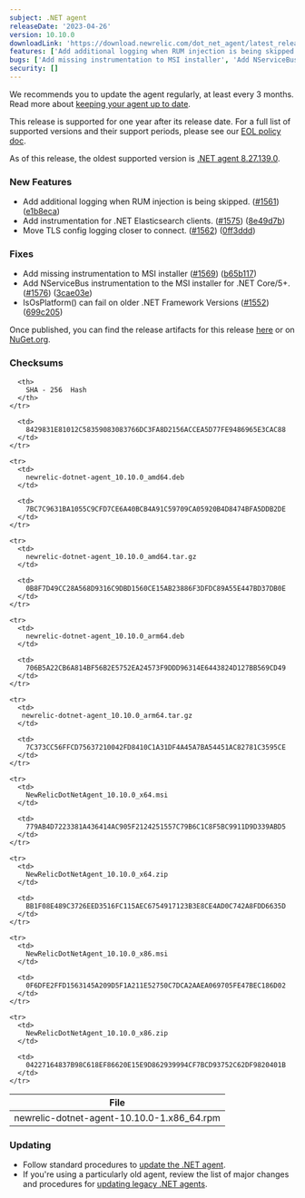 ```yaml
---
subject: .NET agent
releaseDate: '2023-04-26'
version: 10.10.0
downloadLink: 'https://download.newrelic.com/dot_net_agent/latest_release'
features: ['Add additional logging when RUM injection is being skipped.', 'Add instrumentation for .NET Elasticsearch clients.', 'Move TLS config logging closer to connect.']
bugs: ['Add missing instrumentation to MSI installer', 'Add NServiceBus instrumentation to the MSI installer for .NET Core/5+.', 'IsOsPlatform() can fail on older .NET Framework Versions.']
security: []
---
```


We recommends you to update the agent regularly, at least every 3 months. Read more about [keeping your agent up to date](/docs/new-relic-solutions/new-relic-one/install-configure/update-new-relic-agent).

This release is supported for one year after its release date. For a full list of supported versions and their support periods, please see our [EOL policy doc](/docs/apm/agents/net-agent/getting-started/net-agent-eol-policy).

As of this release, the oldest supported version is [.NET agent 8.27.139.0](/docs/release-notes/agent-release-notes/net-release-notes/net-agent-8271390).

### New Features

* Add additional logging when RUM injection is being skipped. ([#1561](https://github.com/newrelic/newrelic-dotnet-agent/issues/1561)) ([e1b8eca](https://github.com/newrelic/newrelic-dotnet-agent/commit/e1b8eca24fc63671a8ea1bafaebabbb9f3b29cb2))
* Add instrumentation for .NET Elasticsearch clients. ([#1575](https://github.com/newrelic/newrelic-dotnet-agent/issues/1575)) ([8e49d7b](https://github.com/newrelic/newrelic-dotnet-agent/commit/8e49d7bfc22df88abc96a6ebc2518a7be8a1d29b))
* Move TLS config logging closer to connect. ([#1562](https://github.com/newrelic/newrelic-dotnet-agent/issues/1562)) ([0ff3ddd](https://github.com/newrelic/newrelic-dotnet-agent/commit/0ff3ddde1c8c0aed3b0a3c1aaf4c59e7ddc3837c))

### Fixes

* Add missing instrumentation to MSI installer ([#1569](https://github.com/newrelic/newrelic-dotnet-agent/issues/1569)) ([b65b117](https://github.com/newrelic/newrelic-dotnet-agent/commit/b65b1170d7649ab6e82a9796f235925ca147393c))
* Add NServiceBus instrumentation to the MSI installer for .NET Core/5+. ([#1576](https://github.com/newrelic/newrelic-dotnet-agent/issues/1576)) ([3cae03e](https://github.com/newrelic/newrelic-dotnet-agent/commit/3cae03eacbfb4b2c250abb3a35047190571d35a6))
* IsOsPlatform() can fail on older .NET Framework Versions ([#1552](https://github.com/newrelic/newrelic-dotnet-agent/issues/1552)) ([699c205](https://github.com/newrelic/newrelic-dotnet-agent/commit/699c2056883e4548c025e3ee893e215400899e0e))

Once published, you can find the release artifacts for this release [here](https://download.newrelic.com/dot_net_agent/latest_release/) or on [NuGet.org](https://www.nuget.org/).

### Checksums

<table>
  <thead>
    <tr>
      <th>
        File
      </th>

      <th>
        SHA - 256  Hash
      </th>
    </tr>
  </thead>

  <tbody>
    <tr>
      <td>
        newrelic-dotnet-agent-10.10.0-1.x86_64.rpm
      </td>

      <td>
        8429831E81012C58359083083766DC3FA8D2156ACCEA5D77FE9486965E3CAC88
      </td>
    </tr>

    <tr>
      <td>
        newrelic-dotnet-agent_10.10.0_amd64.deb
      </td>

      <td>
        7BC7C9631BA1055C9CFD7CE6A40BCB4A91C59709CA05920B4D8474BFA5DDB2DE
      </td>
    </tr>

    <tr>
      <td>
        newrelic-dotnet-agent_10.10.0_amd64.tar.gz
      </td>

      <td>
        0B8F7D49CC28A568D9316C9DBD1560CE15AB23886F3DFDC89A55E447BD37DB0E
      </td>
    </tr>

    <tr>
      <td>
        newrelic-dotnet-agent_10.10.0_arm64.deb
      </td>

      <td>
        706B5A22CB6A814BF56B2E5752EA24573F9DDD96314E6443824D127BB569CD49
      </td>
    </tr>

    <tr>
      <td>
       newrelic-dotnet-agent_10.10.0_arm64.tar.gz
      </td>

      <td>
        7C373CC56FFCD75637210042FD8410C1A31DF4A45A7BA54451AC82781C3595CE
      </td>
    </tr>

    <tr>
      <td>
        NewRelicDotNetAgent_10.10.0_x64.msi
      </td>

      <td>
        779AB4D7223381A436414AC905F2124251557C79B6C1C8F5BC9911D9D339ABD5
      </td>
    </tr>

    <tr>
      <td>
        NewRelicDotNetAgent_10.10.0_x64.zip
      </td>

      <td>
        BB1F08E489C3726EED3516FC115AEC6754917123B3E8CE4AD0C742A8FDD6635D
      </td>
    </tr>

    <tr>
      <td>
        NewRelicDotNetAgent_10.10.0_x86.msi
      </td>

      <td>
        0F6DFE2FFD1563145A209D5F1A211E52750C7DCA2AAEA069705FE47BEC186D02
      </td>
    </tr>

    <tr>
      <td>
        NewRelicDotNetAgent_10.10.0_x86.zip
      </td>

      <td>
        04227164837B98C618EF86620E15E9D862939994CF7BCD93752C62DF9820401B
      </td>
    </tr>
  </tbody>
</table>
  
### Updating

* Follow standard procedures to [update the .NET agent](/docs/agents/net-agent/installation-configuration/update-net-agent).
* If you're using a particularly old agent, review the list of major changes and procedures for [updating legacy .NET agents](/docs/agents/net-agent/troubleshooting/upgrade-legacy-net-agents).
